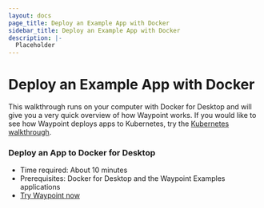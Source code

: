 ```yaml
---
layout: docs
page_title: Deploy an Example App with Docker
sidebar_title: Deploy an Example App with Docker
description: |-
  Placeholder
---
```


# Deploy an Example App with Docker

This walkthrough runs on your computer with Docker for Desktop and will give you a very quick overview of how Waypoint works. If you would like to see how Waypoint deploys apps to Kubernetes, try the [Kubernetes walkthrough](/docs/getting-started/k8s-example-app).

### Deploy an App to Docker for Desktop

- Time required: About 10 minutes
- Prerequisites: Docker for Desktop and the Waypoint Examples applications
- [Try Waypoint now](/docs/getting-started/docker-example-app)
